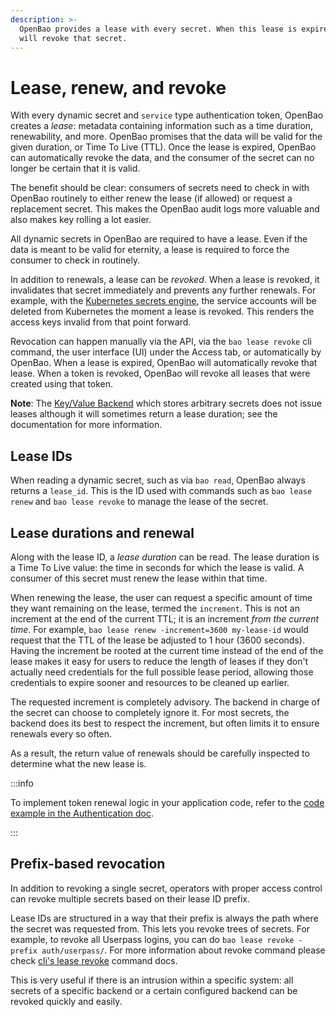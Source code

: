 ```yaml
---
description: >-
  OpenBao provides a lease with every secret. When this lease is expired, OpenBao
  will revoke that secret.
---
```


# Lease, renew, and revoke

With every dynamic secret and `service` type authentication token, OpenBao
creates a _lease_: metadata containing information such as a time duration,
renewability, and more. OpenBao promises that the data will be valid for the
given duration, or Time To Live (TTL). Once the lease is expired, OpenBao can
automatically revoke the data, and the consumer of the secret can no longer be
certain that it is valid.

The benefit should be clear: consumers of secrets need to check in with
OpenBao routinely to either renew the lease (if allowed) or request a
replacement secret. This makes the OpenBao audit logs more valuable and
also makes key rolling a lot easier.

All dynamic secrets in OpenBao are required to have a lease. Even if the data is
meant to be valid for eternity, a lease is required to force the consumer
to check in routinely.

In addition to renewals, a lease can be _revoked_. When a lease is revoked, it
invalidates that secret immediately and prevents any further renewals. For
example, with the [Kubernetes secrets engine](/docs/secrets/kubernetes), the
service accounts will be deleted from Kubernetes the moment a lease is revoked. This
renders the access keys invalid from that point forward.

Revocation can happen manually via the API, via the `bao lease revoke` cli command,
the user interface (UI) under the Access tab, or automatically by OpenBao. When a lease
is expired, OpenBao will automatically revoke that lease. When a token is revoked,
OpenBao will revoke all leases that were created using that token.

**Note**: The [Key/Value Backend](/docs/secrets/kv) which stores
arbitrary secrets does not issue leases although it will sometimes return a
lease duration; see the documentation for more information.

## Lease IDs

When reading a dynamic secret, such as via `bao read`, OpenBao always returns a
`lease_id`. This is the ID used with commands such as `bao lease renew` and `bao lease revoke` to manage the lease of the secret.

## Lease durations and renewal

Along with the lease ID, a _lease duration_ can be read. The lease duration is
a Time To Live value: the time in seconds for which the lease is valid. A
consumer of this secret must renew the lease within that time.

When renewing the lease, the user can request a specific amount of time they
want remaining on the lease, termed the `increment`. This is not an increment
at the end of the current TTL; it is an increment _from the current time_. For
example, `bao lease renew -increment=3600 my-lease-id` would request that the TTL of the lease
be adjusted to 1 hour (3600 seconds). Having the increment be rooted at the
current time instead of the end of the lease makes it easy for users to reduce
the length of leases if they don't actually need credentials for the full
possible lease period, allowing those credentials to expire sooner and
resources to be cleaned up earlier.

The requested increment is completely advisory. The backend in charge of the
secret can choose to completely ignore it. For most secrets, the backend does
its best to respect the increment, but often limits it to ensure renewals every
so often.

As a result, the return value of renewals should be carefully inspected to
determine what the new lease is.


:::info

To implement token renewal logic in your application code, refer to the [code example in the Authentication doc](/docs/concepts/auth#code-example).

:::

## Prefix-based revocation

In addition to revoking a single secret, operators with proper access control
can revoke multiple secrets based on their lease ID prefix.

Lease IDs are structured in a way that their prefix is always the path where
the secret was requested from. This lets you revoke trees of secrets. For
example, to revoke all Userpass logins, you can do `bao lease revoke -prefix auth/userpass/`.
For more information about revoke command please check
[cli's lease revoke](/docs/commands/lease/revoke#lease-revoke)
command docs.

This is very useful if there is an intrusion within a specific system: all
secrets of a specific backend or a certain configured backend can be revoked
quickly and easily.

